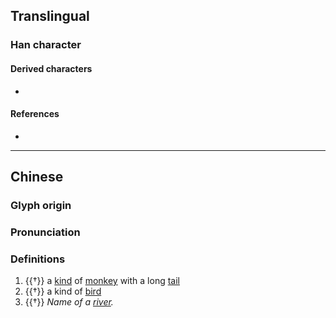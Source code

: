 {{character info}}
==Translingual==

===Han character===
{{Han char|rn=94|rad=犬|as=08|sn=11|four=|canj=KHOG|ids=⿰犭隹}}

====Derived characters====
* {{l|mul|[[𮐴]]}}

====References====
* {{Han ref|kx=0713.250|dkj=20497|hdz=21353.130|uh=731A|ud=29466}}

----

==Chinese==
{{zh-forms}}

===Glyph origin===
{{Han etym}}

===Pronunciation===
{{zh-pron
|m=yá,wèi
|mc=y
|oc=y
|cat=n
}}

===Definitions===
{{zh-hanzi}}

# {{†}} a [[kind]] of [[monkey]] with a long [[tail]]
# {{†}} a kind of [[bird]]
# {{†}} ''Name of a [[river]].''